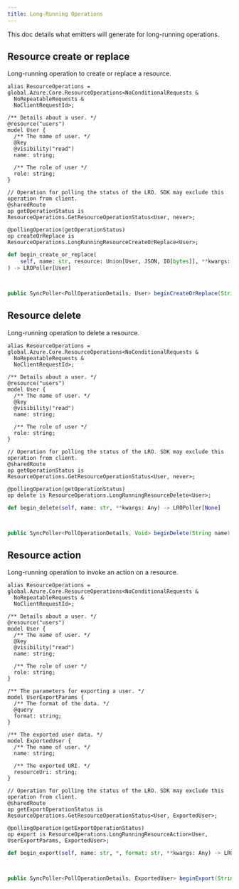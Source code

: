 ```yaml
---
title: Long-Running Operations
---
```



This doc details what emitters will generate for long-running operations.

## Resource create or replace

Long-running operation to create or replace a resource.

<ClientTabs>

```typespec
alias ResourceOperations = global.Azure.Core.ResourceOperations<NoConditionalRequests &
  NoRepeatableRequests &
  NoClientRequestId>;

/** Details about a user. */
@resource("users")
model User {
  /** The name of user. */
  @key
  @visibility("read")
  name: string;

  /** The role of user */
  role: string;
}

// Operation for polling the status of the LRO. SDK may exclude this operation from client.
@sharedRoute
op getOperationStatus is ResourceOperations.GetResourceOperationStatus<User, never>;

@pollingOperation(getOperationStatus)
op createOrReplace is ResourceOperations.LongRunningResourceCreateOrReplace<User>;
```

```python
def begin_create_or_replace(
    self, name: str, resource: Union[User, JSON, IO[bytes]], **kwargs: Any
) -> LROPoller[User]
```

```csharp

```

```typescript

```

```java
public SyncPoller<PollOperationDetails, User> beginCreateOrReplace(String name, User resource);
```

</ClientTabs>

## Resource delete

Long-running operation to delete a resource.

<ClientTabs>

```typespec
alias ResourceOperations = global.Azure.Core.ResourceOperations<NoConditionalRequests &
  NoRepeatableRequests &
  NoClientRequestId>;

/** Details about a user. */
@resource("users")
model User {
  /** The name of user. */
  @key
  @visibility("read")
  name: string;

  /** The role of user */
  role: string;
}

// Operation for polling the status of the LRO. SDK may exclude this operation from client.
@sharedRoute
op getOperationStatus is ResourceOperations.GetResourceOperationStatus<User, never>;

@pollingOperation(getOperationStatus)
op delete is ResourceOperations.LongRunningResourceDelete<User>;
```

```python
def begin_delete(self, name: str, **kwargs: Any) -> LROPoller[None]
```

```csharp

```

```typescript

```

```java
public SyncPoller<PollOperationDetails, Void> beginDelete(String name);
```

</ClientTabs>

## Resource action

Long-running operation to invoke an action on a resource.

<ClientTabs>

```typespec
alias ResourceOperations = global.Azure.Core.ResourceOperations<NoConditionalRequests &
  NoRepeatableRequests &
  NoClientRequestId>;

/** Details about a user. */
@resource("users")
model User {
  /** The name of user. */
  @key
  @visibility("read")
  name: string;

  /** The role of user */
  role: string;
}

/** The parameters for exporting a user. */
model UserExportParams {
  /** The format of the data. */
  @query
  format: string;
}

/** The exported user data. */
model ExportedUser {
  /** The name of user. */
  name: string;

  /** The exported URI. */
  resourceUri: string;
}

// Operation for polling the status of the LRO. SDK may exclude this operation from client.
@sharedRoute
op getExportOperationStatus is ResourceOperations.GetResourceOperationStatus<User, ExportedUser>;

@pollingOperation(getExportOperationStatus)
op export is ResourceOperations.LongRunningResourceAction<User, UserExportParams, ExportedUser>;
```

```python
def begin_export(self, name: str, *, format: str, **kwargs: Any) -> LROPoller[ExportedUser]
```

```csharp

```

```typescript

```

```java
public SyncPoller<PollOperationDetails, ExportedUser> beginExport(String name, String format);
```

</ClientTabs>
